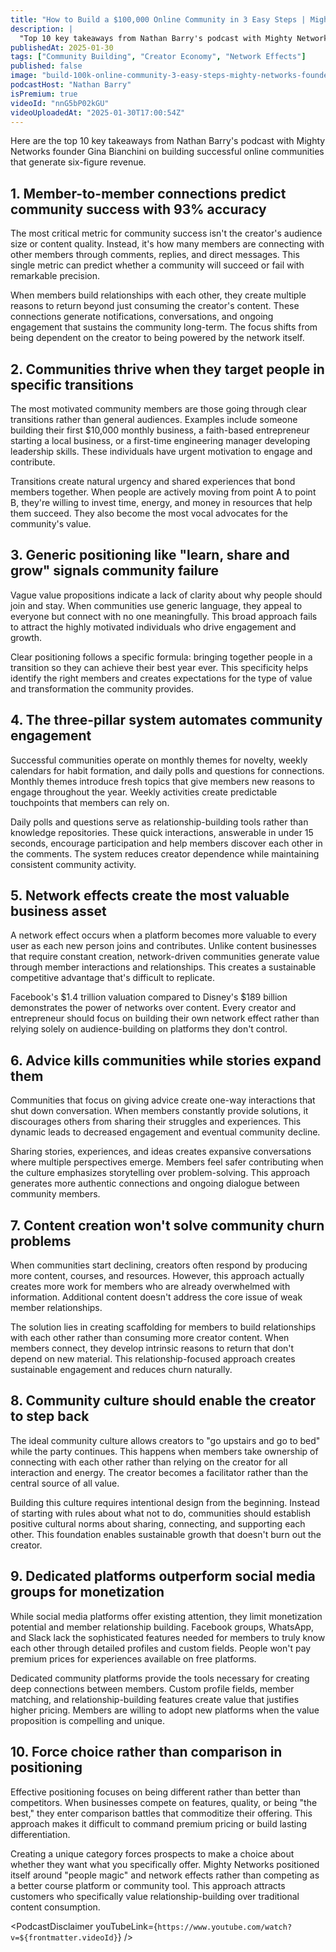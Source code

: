 ```yaml
---
title: "How to Build a $100,000 Online Community in 3 Easy Steps | Mighty Networks Founder"
description: |
  "Top 10 key takeaways from Nathan Barry's podcast with Mighty Networks founder Gina Bianchini on building successful online communities that generate six-figure revenue."
publishedAt: 2025-01-30
tags: ["Community Building", "Creator Economy", "Network Effects"]
published: false
image: "build-100k-online-community-3-easy-steps-mighty-networks-founder.jpg"
podcastHost: "Nathan Barry"
isPremium: true
videoId: "nnG5bP02kGU"
videoUploadedAt: "2025-01-30T17:00:54Z"
---
```



<PodcastSummaryPageLayout frontmatter={frontmatter}>

Here are the top 10 key takeaways from Nathan Barry's podcast with Mighty Networks founder Gina Bianchini on building successful online communities that generate six-figure revenue.

## 1. Member-to-member connections predict community success with 93% accuracy

The most critical metric for community success isn't the creator's audience size or content quality. Instead, it's how many members are connecting with other members through comments, replies, and direct messages. This single metric can predict whether a community will succeed or fail with remarkable precision.

When members build relationships with each other, they create multiple reasons to return beyond just consuming the creator's content. These connections generate notifications, conversations, and ongoing engagement that sustains the community long-term. The focus shifts from being dependent on the creator to being powered by the network itself.

## 2. Communities thrive when they target people in specific transitions

The most motivated community members are those going through clear transitions rather than general audiences. Examples include someone building their first $10,000 monthly business, a faith-based entrepreneur starting a local business, or a first-time engineering manager developing leadership skills. These individuals have urgent motivation to engage and contribute.

Transitions create natural urgency and shared experiences that bond members together. When people are actively moving from point A to point B, they're willing to invest time, energy, and money in resources that help them succeed. They also become the most vocal advocates for the community's value.

## 3. Generic positioning like "learn, share and grow" signals community failure

Vague value propositions indicate a lack of clarity about why people should join and stay. When communities use generic language, they appeal to everyone but connect with no one meaningfully. This broad approach fails to attract the highly motivated individuals who drive engagement and growth.

Clear positioning follows a specific formula: bringing together people in a transition so they can achieve their best year ever. This specificity helps identify the right members and creates expectations for the type of value and transformation the community provides.

## 4. The three-pillar system automates community engagement

Successful communities operate on monthly themes for novelty, weekly calendars for habit formation, and daily polls and questions for connections. Monthly themes introduce fresh topics that give members new reasons to engage throughout the year. Weekly activities create predictable touchpoints that members can rely on.

Daily polls and questions serve as relationship-building tools rather than knowledge repositories. These quick interactions, answerable in under 15 seconds, encourage participation and help members discover each other in the comments. The system reduces creator dependence while maintaining consistent community activity.

## 5. Network effects create the most valuable business asset

A network effect occurs when a platform becomes more valuable to every user as each new person joins and contributes. Unlike content businesses that require constant creation, network-driven communities generate value through member interactions and relationships. This creates a sustainable competitive advantage that's difficult to replicate.

Facebook's $1.4 trillion valuation compared to Disney's $189 billion demonstrates the power of networks over content. Every creator and entrepreneur should focus on building their own network effect rather than relying solely on audience-building on platforms they don't control.

## 6. Advice kills communities while stories expand them

Communities that focus on giving advice create one-way interactions that shut down conversation. When members constantly provide solutions, it discourages others from sharing their struggles and experiences. This dynamic leads to decreased engagement and eventual community decline.

Sharing stories, experiences, and ideas creates expansive conversations where multiple perspectives emerge. Members feel safer contributing when the culture emphasizes storytelling over problem-solving. This approach generates more authentic connections and ongoing dialogue between community members.

## 7. Content creation won't solve community churn problems

When communities start declining, creators often respond by producing more content, courses, and resources. However, this approach actually creates more work for members who are already overwhelmed with information. Additional content doesn't address the core issue of weak member relationships.

The solution lies in creating scaffolding for members to build relationships with each other rather than consuming more creator content. When members connect, they develop intrinsic reasons to return that don't depend on new material. This relationship-focused approach creates sustainable engagement and reduces churn naturally.

## 8. Community culture should enable the creator to step back

The ideal community culture allows creators to "go upstairs and go to bed" while the party continues. This happens when members take ownership of connecting with each other rather than relying on the creator for all interaction and energy. The creator becomes a facilitator rather than the central source of all value.

Building this culture requires intentional design from the beginning. Instead of starting with rules about what not to do, communities should establish positive cultural norms about sharing, connecting, and supporting each other. This foundation enables sustainable growth that doesn't burn out the creator.

## 9. Dedicated platforms outperform social media groups for monetization

While social media platforms offer existing attention, they limit monetization potential and member relationship building. Facebook groups, WhatsApp, and Slack lack the sophisticated features needed for members to truly know each other through detailed profiles and custom fields. People won't pay premium prices for experiences available on free platforms.

Dedicated community platforms provide the tools necessary for creating deep connections between members. Custom profile fields, member matching, and relationship-building features create value that justifies higher pricing. Members are willing to adopt new platforms when the value proposition is compelling and unique.

## 10. Force choice rather than comparison in positioning

Effective positioning focuses on being different rather than better than competitors. When businesses compete on features, quality, or being "the best," they enter comparison battles that commoditize their offering. This approach makes it difficult to command premium pricing or build lasting differentiation.

Creating a unique category forces prospects to make a choice about whether they want what you specifically offer. Mighty Networks positioned itself around "people magic" and network effects rather than competing as a better course platform or community tool. This approach attracts customers who specifically value relationship-building over traditional content consumption.

<PodcastDisclaimer
  youTubeLink={`https://www.youtube.com/watch?v=${frontmatter.videoId}`}
/>

</PodcastSummaryPageLayout>

